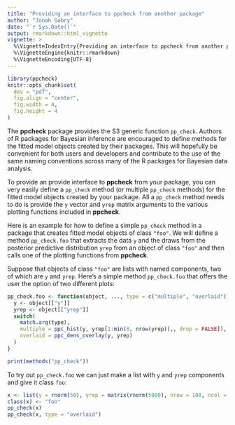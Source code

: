 ```yaml
---
title: "Providing an interface to ppcheck from another package"
author: "Jonah Gabry"
date: "`r Sys.Date()`"
output: rmarkdown::html_vignette
vignette: >
  %\VignetteIndexEntry{Providing an interface to ppcheck from another package}
  %\VignetteEngine{knitr::rmarkdown}
  %\VignetteEncoding{UTF-8}
---
```


```r
library(ppcheck)
knitr::opts_chunk$set(
  dev = "pdf",
  fig.align = "center",
  fig.width = 4,
  fig.height = 4
)
```

The **ppcheck** package provides the S3 generic function `pp_check`. Authors of
R packages for Bayesian inference are encouraged to define methods for the
fitted model objects created by their packages. This will hopefully be
convenient for both users and developers and contribute to the use of the same
naming conventions across many of the R packages for Bayesian data analysis.


To provide an provide interface to **ppcheck** from your package, you can very 
easily define a `pp_check` method (or multiple `pp_check` methods) for the
fitted model objects created by your package. All a `pp_check` method needs to
do is provide the `y` vector and `yrep` matrix arguments to the various plotting
functions included in **ppcheck**.

Here is an example for how to define a simple `pp_check` method in a package
that creates fitted model objects of class `"foo"`. We will define a method
`pp_check.foo` that extracts the data `y` and the draws from the posterior
predictive distribution `yrep` from an object of class `"foo"` and then calls 
one of the plotting functions from **ppcheck**.

Suppose that objects of class `"foo"` are lists with named components, two of 
which are `y` and `yrep`. Here's a simple method `pp_check.foo` that offers the
user the option of two different plots:

```r
pp_check.foo <- function(object, ..., type = c("multiple", "overlaid")) {
  y <- object[["y"]]
  yrep <- object[["yrep"]]
  switch(
    match.arg(type),
    multiple = ppc_hist(y, yrep[1:min(8, nrow(yrep)),, drop = FALSE]),
    overlaid = ppc_dens_overlay(y, yrep)
  )
}

print(methods("pp_check"))
```

To try out `pp_check.foo` we can just make a list with `y` and `yrep` components
and give it class `foo`:

```r
x <- list(y = rnorm(50), yrep = matrix(rnorm(5000), nrow = 100, ncol = 50))
class(x) <- "foo"
pp_check(x)
pp_check(x, type = "overlaid")
```
